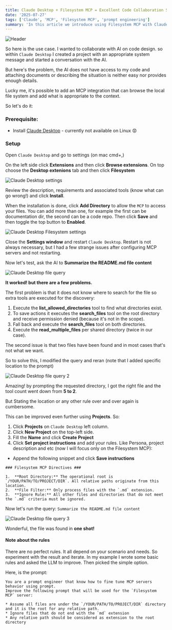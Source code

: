 ```yaml
---
title: Claude Desktop + Filesystem MCP = Excellent Code Collaboration Setup
date: '2025-07-27'
tags: ['Claude', 'MCP', 'Filesystem MCP', 'prompt engineering']
summary: 'In this article we introduce using Filesystem MCP with Claude Desktop to collaborate on code design with AI.'
---
```

![Header](/static/images/claude_desktop_plus_filesystem_mcp/header.webp)

So here is the use case. I wanted to collaborate with AI on code design.
so within `Claude Desktop` I created a project with an appropriate system message and started a conversation with the AI.

But here's the problem, the AI does not have access to my code and attaching documents or describing the situation is neither easy nor provides enough details.

Lucky me, it's possible to add an MCP integration that can browse the local file system and add what is appropriate to the context.

So let's do it:

### Prerequisite:
* Install [Claude Desktop](https://claude.ai/download) - currently not available on Linux 😡

### Setup

Open `Claude Desktop` and go to settings (on mac cmd+,)

On the left side click **Extensions** and then click **Browse extensions**. On top choose the **Desktop extenions** tab and then click **Filesystem**

![Claude Desktop settings](/static/images/claude_desktop_plus_filesystem_mcp/settings_extensions_tab.webp)

Review the description, requirements and associated tools (know what can go wrong!) and click **Install**.

When the installation is done, click **Add Directory** to allow the `MCP` to access your files. You can add more than one, for example the first can be documentation dir, the second can be a code repo.
Then click **Save** and then toggle the top button to **Enabled**.

![Claude Desktop Filesystem settings](/static/images/claude_desktop_plus_filesystem_mcp/settings_filesystem_tab.webp)

Close the **Settings window** and restart `Claude Desktop`. Restart is not always necessary, but I had a few strange issues after configuring MCP servers and not restarting.

Now let's test, ask the AI to **Summarize the README.md file content**

![Claude Desktop file query](/static/images/claude_desktop_plus_filesystem_mcp/summarize-readme-file.webp)

**It worked! but there are a few problems.**

The first problem is that it does not know where to search for the file so extra tools are executed for the discovery:
1. Execute the **list_allowed_directories** tool to find what directories exist.
2. To save actions it executes the **search_files** tool on the root directory and receive permission denied (because it's not in the scope).
3. Fall back and execute the **search_files** tool on both directories.
4. Execute the **read_multiple_files** per shared directory (twice in our case).

The second issue is that two files have been found and in most cases that's not what we want.

So to solve this, I modified the query and reran (note that I added specific location to the prompt)

![Claude Desktop file query 2](/static/images/claude_desktop_plus_filesystem_mcp/summarize-readme-file2.webp)

Amazing! by prompting the requested directory, I got the right file and the tool count went down from **5 to 2**.

But Stating the location or any other rule over and over again is cumbersome.

This can be improved even further using **Projects**. So:
1. Click **Projects** on `Claude Desktop` left column.
2. Click **New Project** on the top-left side.
3. Fill the **Name** and click **Create Project**
4. Click **Set project instructions** and add your rules. Like Persona, project description and etc (now I will focus only on the Filesystem MCP):
  * Append the following snippet and click **Save instructions**
```
### Filesystem MCP Directives ###

1.  **Root Directory:** The operational root is `/YOUR/PATH/TO/PROJECT/DIR`. All relative paths originate from this location.
2.  **File Filter:** Only process files with the `.md` extension.
3.  **Ignore Rule:** All other files and directories that do not meet the `.md` criteria must be ignored.
```

Now let's run the query: `Summarize the README.md file content`

![Claude Desktop file query 3](/static/images/claude_desktop_plus_filesystem_mcp/summarize-readme-file3.webp)

Wonderful, the file was found in **one shot!**

#### Note about the rules
There are no perfect rules. It all depend on your scenario and needs. So experiment with the result and iterate.
In my example I wrote some basic rules and asked the LLM to improve. Then picked the simple option.

Here, is the prompt:
```
You are a prompt engineer that know how to fine tune MCP servers behavior using prompt.
Improve the following prompt that will be used for the `Filesystem MCP` server:

* Assume all files are under the `/YOUR/PATH/TO/PROJECT/DIR` directory and it is the root for any relative path.
* Ignore files that do not end with the `md` extension
* Any relative path should be considered as extension to the root directory
```
